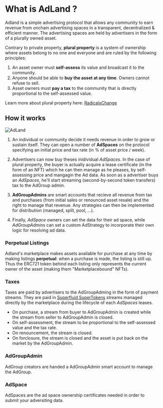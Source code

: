 # What is AdLand ?

Adland is a simple advertising protocol that allows any community to earn
revenue from onchain advertising spaces in a transparent, decentralized & efficient manner. The advertising spaces are held
by advertisers in the form of a plurally owned asset.

Contrary to private property, **plural property** is a system of ownership where assets belong to no one and
everyone and are ruled by the following principles:

1. An asset owner must **self-assess** its value and broadcast it to the community.
2. Anyone should be able to **buy the asset at any time**. Owners cannot refuse to sell.
3. Asset owners must **pay a tax** to the community that is directly proportional to the self-assessed value.

Learn more about plural property here: [RadicalxChange](https://www.radicalxchange.org/)

## How it works

![AdLand](/protocol.png)

1. An individual or community decide it needs revenue in order to grow or sustain itself. They
can open a number of **AdSpaces** on the protocol specifying an initial price and tax rate (in % of asset price / week).

2. Advertisers can now buy theses inidividual *AdSpaces*. In the case of plural property, the buyer is actually
acquire a lease certificate (in the form of an NFT) which he can then manage as he pleases, by self-assessing
price and mangagin the Ad data. As soon as a advertiser buys an *AdSpaces*, he'll start streaming (second-by-second token transfers) tax to the AdGroup
admin.

3. **AdGroupAdmins** are smart accounts that recieve all revenue from tax and purchases (from initial sales or renounced asset resale) and
the right to manage that revenue. Any strategies can then be implemented for distribution (managed, split, pool, ...).

4. Finally, *AdSpace* owners can set the data for their ad space, while *AdGroupAdmins* can set a custom AdStrategy to incorporate their own logic for resolving ad data.

### Perpetual Listings

Adland's marketplace makes assets available for purchase at any time by making listings **perpetual**: when a purchase is made, the listing is still up. Thus the ERC721 token behind each
listing only represents the current owner of the asset (making them "Marketplacebound" NFTs).

### Taxes

Taxes are paid by advertisers to the AdGroupAdming in the form of payment streams. They are paid in [Superfluid SuperTokens](https://docs.superfluid.finance/docs/concepts/overview/super-tokens) streams managed directly by the marketplace during
the lifecycle of each *AdSpaces* leases.
- On purchase, a stream from buyer to AdGroupAdmin is created while the stream from seller to AdGroupAdmin is closed. 
- On self-assessment, the stream to be proportional to the self-assessed value and the tax rate.
- On renouncement, the stream is closed.
- On forclosure, the stream is closed and the asset is put back on the market by the AdGroupAdmin.

### AdGroupAdmin

AdGroup creators are handed a AdGroupAdmin smart account to manage the AdGroup.

### AdSpace

AdSpaces are the ad space ownership certificates needed in order to submit your adversiting data.


